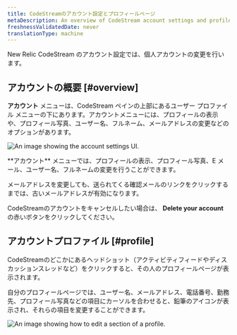```yaml
---
title: CodeStreamのアカウント設定とプロフィールページ
metaDescription: An overview of CodeStream account settings and profile pages.
freshnessValidatedDate: never
translationType: machine
---
```




New Relic CodeStream のアカウント設定では、個人アカウントの変更を行います。

## アカウントの概要 [#overview]

**アカウント** メニューは、CodeStream ペインの上部にあるユーザー プロファイル メニューの下にあります。アカウントメニューには、プロフィールの表示や、プロフィール写真、ユーザー名、フルネーム、メールアドレスの変更などのオプションがあります。

<img
  title="account settings"
  alt="An image showing the account settings UI."
  src={codestreamAccountMenuOptions}
/>

<figcaption>
  **アカウント** メニューでは、プロフィールの表示、プロフィール写真、E メール、ユーザー名、フルネームの変更を行うことができます。
</figcaption>

メールアドレスを変更しても、送られてくる確認メールのリンクをクリックするまでは、古いメールアドレスが有効になります。

CodeStreamのアカウントをキャンセルしたい場合は、 **Delete your account** の赤いボタンをクリックしてください。

## アカウントプロファイル [#profile]

CodeStreamのどこかにあるヘッドショット（アクティビティフィードやディスカッションスレッドなど）をクリックすると、その人のプロフィールページが表示されます。

自分のプロフィールページでは、ユーザー名、メールアドレス、電話番号、勤務先、プロフィール写真などの項目にカーソルを合わせると、鉛筆のアイコンが表示され、それらの項目を変更することができます。

<img
  title="Edit profile"
  alt="An image showing how to edit a section of a profile."
  src={codestreamEditAccountSettingExample}
/>